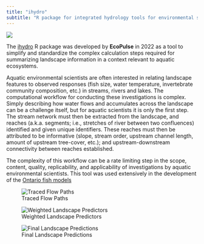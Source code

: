 ```yaml
---
title: "ihydro"
subtitle: "R package for integrated hydrology tools for environmental science"
---
```

:::{.column-margin}
[![](figures/ihydro/ihydro_logo.png)](https://github.com/p-schaefer/ihydro?tab=readme-ov-file#1-introduction)
:::

:::{.column-body}

The [ihydro](https://github.com/p-schaefer/ihydro) R package was developed by **EcoPulse** in 2022 as a tool to simplify and standardize the complex calculation steps required for summarizing landscape information in a context relevant to aquatic ecosystems.

Aquatic environmental scientists are often interested in relating landscape features to observed responses (fish size, water temperature, invertebrate community composition, etc.) in streams, rivers and lakes. The computational workflow for conducting these investigations is complex. Simply describing how water flows and accumulates across the landscape can be a challenge itself, but for aquatic scientists it is only the first step. The stream network must then be extracted from the landscape, and reaches (a.k.a. segments; i.e., stretches of river between two confluences) identified and given unique identifiers. These reaches must then be attributed to be informative (slope, stream order, upstream channel length, amount of upstream tree-cover, etc.); and upstream-downstream connectivity between reaches established.

The complexity of this workflow can be a rate limiting step in the scope, content, quality, replicability, and applicability of investigations by aquatic environmental scientists. This tool was used extensively in the development of the [Ontario fish models](fishmodel.qmd)
:::

::: {layout-ncol=2}

![Traced Flow Paths](figures/ihydro/ihydro_README-unnamed-chunk-11-1.png)

![Weighted Landscape Predictors](figures/ihydro/ihydro_README-unnamed-chunk-21-1.png)

:::

::: {layout-ncol=1}

![Final Landscape Predictions](figures/ihydro/ihydro_README-unnamed-chunk-30-1)

:::
